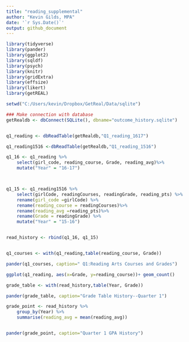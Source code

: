 ```yaml
---
title: "reading_supplemental"
author: "Kevin Gilds, MPA"
date: '`r Sys.Date()`'
output: github_document
---
```


```r
library(tidyverse)
library(pander)
library(ggplot2)
library(sqldf)
library(psych)
library(knitr)
library(gridExtra)
library(effsize)
library(likert)
library(getREAL)


```



```r
setwd("C:/Users/kevin/Dropbox/GetReal/Data/sqlite")

### Make connection with database
getRealdb <- dbConnect(SQLite(), dbname="outcome_history.sqlite")


q1_reading <- dbReadTable(getRealdb,"Q1_reading_1617")

q1_reading1516 <-dbReadTable(getRealdb,"Q1_reading_1516")

```


```r
q1_16 <- q1_reading %>%
    select(girl_code, reading_course, Grade, reading_avg)%>%
    mutate("Year" = "16-17")



q1_15 <- q1_reading1516 %>%
    select(girlCode, readingCourses, readingGrade, reading_pts) %>%
    rename(girl_code =girlCode) %>%
    rename(reading_course = readingCourses)%>%
    rename(reading_avg =reading_pts)%>%
    rename(Grade = readingGrade) %>%
    mutate("Year" = "15-16")


read_history <- rbind(q1_16, q1_15)



```


```r
q1_courses <- with(q1_reading,table(reading_course, Grade))

pander(q1_courses, caption=" Q1:Reading Arts Courses and Grades")

```



```r
ggplot(q1_reading, aes(x=Grade, y=reading_course))+ geom_count()

```

```r
grade_table <- with(read_history,table(Year, Grade))

pander(grade_table, caption="Grade Table History--Quarter 1")

```

```r
grade_point <- read_history %>%
    group_by(Year) %>%
    summarise(reading_avg = mean(reading_avg))


pander(grade_point, caption="Quarter 1 GPA History")


```








